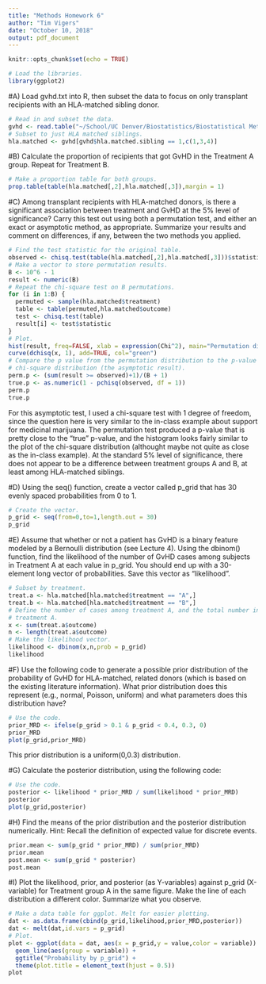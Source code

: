```yaml
---
title: "Methods Homework 6"
author: "Tim Vigers"
date: "October 10, 2018"
output: pdf_document
---
```


```r
knitr::opts_chunk$set(echo = TRUE)
```

```r
# Load the libraries.
library(ggplot2)
```

#A) Load gvhd.txt into R, then subset the data to focus on only transplant recipients with an HLA-matched sibling donor.
```r
# Read in and subset the data.
gvhd <- read.table("~/School/UC Denver/Biostatistics/Biostatistical Methods 1/Homework 6/gvhd.txt", sep="",header = T)
# Subset to just HLA matched siblings.
hla.matched <- gvhd[gvhd$hla.matched.sibling == 1,c(1,3,4)]
```

#B) Calculate the proportion of recipients that got GvHD in the Treatment A group. Repeat for Treatment B.
```r
# Make a proportion table for both groups.
prop.table(table(hla.matched[,2],hla.matched[,3]),margin = 1)
```

#C) Among transplant recipients with HLA-matched donors, is there a significant association between treatment and GvHD at the 5% level of significance? Carry this test out using both a permutation test, and either an exact or asymptotic method, as appropriate. Summarize your results and comment on differences, if any, between the two methods you applied.
```r
# Find the test statistic for the original table.
observed <- chisq.test(table(hla.matched[,2],hla.matched[,3]))$statistic
# Make a vector to store permutation results.
B <- 10^6 - 1
result <- numeric(B)
# Repeat the chi-square test on B permutations.
for (i in 1:B) {
  permuted <- sample(hla.matched$treatment)
  table <- table(permuted,hla.matched$outcome)
  test <- chisq.test(table)
  result[i] <- test$statistic
}
# Plot.
hist(result, freq=FALSE, xlab = expression(Chi^2), main="Permutation distribution for chi-square statistic")
curve(dchisq(x, 1), add=TRUE, col="green")
# Compare the p value from the permutation distribution to the p-value from the 
# chi-square distribution (the asymptotic result).
perm.p <- (sum(result >= observed)+1)/(B + 1)
true.p <- as.numeric(1 - pchisq(observed, df = 1))
perm.p
true.p
```

For this asymptotic test, I used a chi-square test with 1 degree of freedom, since the question here is very similar to the in-class example about support for medicinal marijuana. The permutation test produced a p-value that is pretty close to the "true" p-value, and the histogram looks fairly similar to the plot of the chi-square distribution (althought maybe not quite as close as the in-class example). At the standard 5% level of significance, there does not appear to be a difference between treatment groups A and B, at least among HLA-matched siblings. 

#D) Using the seq() function, create a vector called p_grid that has 30 evenly spaced probabilities from 0 to 1.
```r
# Create the vector.
p_grid <- seq(from=0,to=1,length.out = 30)
p_grid
```

#E) Assume that whether or not a patient has GvHD is a binary feature modeled by a Bernoulli distribution (see Lecture 4). Using the dbinom() function, find the likelihood of the number of GvHD cases among subjects in Treatment A at each value in p_grid. You should end up with a 30-element long vector of probabilities. Save this vector as "likelihood".
```r
# Subset by treatment.
treat.a <- hla.matched[hla.matched$treatment == "A",]
treat.b <- hla.matched[hla.matched$treatment == "B",]
# Define the number of cases among treatment A, and the total number in 
# treatment A. 
x <- sum(treat.a$outcome)
n <- length(treat.a$outcome)
# Make the likelihood vector.
likelihood <- dbinom(x,n,prob = p_grid)
likelihood
```

#F) Use the following code to generate a possible prior distribution of the probability of GvHD for HLA-matched, related donors (which is based on the existing literature information). What prior distribution does this represent (e.g., normal, Poisson, uniform) and what parameters does this distribution have?
```r
# Use the code.
prior_MRD <- ifelse(p_grid > 0.1 & p_grid < 0.4, 0.3, 0)
prior_MRD
plot(p_grid,prior_MRD)
```

This prior distribution is a uniform(0,0.3) distribution. 

#G) Calculate the posterior distribution, using the following code:
```r
# Use the code.
posterior <- likelihood * prior_MRD / sum(likelihood * prior_MRD)
posterior
plot(p_grid,posterior)
```

#H) Find the means of the prior distribution and the posterior distribution numerically. Hint: Recall the definition of expected value for discrete events.
```r
prior.mean <- sum(p_grid * prior_MRD) / sum(prior_MRD)
prior.mean
post.mean <- sum(p_grid * posterior)
post.mean
```

#I) Plot the likelihood, prior, and posterior (as Y-variables) against p_grid (X-variable) for Treatment group A in the same figure. Make the line of each distribution a different color. Summarize what you observe.
```r
# Make a data table for ggplot. Melt for easier plotting.
dat <- as.data.frame(cbind(p_grid,likelihood,prior_MRD,posterior))
dat <- melt(dat,id.vars = p_grid)
# Plot.
plot <- ggplot(data = dat, aes(x = p_grid,y = value,color = variable)) +
  geom_line(aes(group = variable)) + 
  ggtitle("Probability by p_grid") + 
  theme(plot.title = element_text(hjust = 0.5))
plot
```
